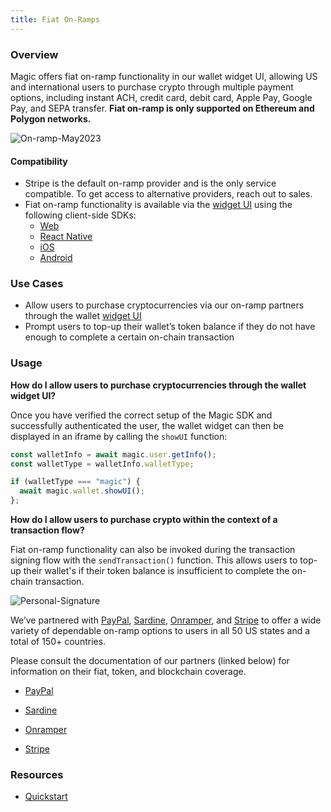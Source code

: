 ```yaml
---
title: Fiat On-Ramps
---
```


### Overview

Magic offers fiat on-ramp functionality in our wallet widget UI, allowing US and international users to purchase crypto through multiple payment options, including instant ACH, credit card, debit card, Apple Pay, Google Pay, and SEPA transfer. **Fiat on-ramp is only supported on Ethereum and Polygon networks.**

<Frame>
  <img src="/images/On-ramp-May2023.webp" alt="On-ramp-May2023" />
</Frame>

#### Compatibility

- Stripe is the default on-ramp provider and is the only service compatible. To get access to alternative providers, reach out to sales.
- Fiat on-ramp functionality is available via the [widget UI](/embedded-wallet/wallets/customization/widget-ui) using the following client-side SDKs:
  - [Web](/embedded-wallet/api/client-side-sdks/javascript)
  - [React Native](/embedded-wallet/api/client-side-sdks/react-native)
  - [iOS](/embedded-wallet/api/client-side-sdks/ios)
  - [Android](/embedded-wallet/api/client-side-sdks/android)

### Use Cases

- Allow users to purchase cryptocurrencies via our on-ramp partners through the wallet [widget UI](/embedded-wallet/wallets/customization/widget-ui)
- Prompt users to top-up their wallet’s token balance if they do not have enough to complete a certain on-chain transaction

### Usage

**How do I allow users to purchase cryptocurrencies through the wallet widget UI?**

Once you have verified the correct setup of the Magic SDK and successfully authenticated the user, the wallet widget can then be displayed in an iframe by calling the `showUI` function: ⁠ ⁠

```javascript JavaScript icon="square-js"
const walletInfo = await magic.user.getInfo();
const walletType = walletInfo.walletType;

if (walletType === "magic") {
  await magic.wallet.showUI();
};
```

**How do I allow users to purchase crypto within the context of a transaction flow?**

Fiat on-ramp functionality can also be invoked during the transaction signing flow with the `sendTransaction()` function. This allows users to top-up their wallet's if their token balance is insufficient to complete the on-chain transaction.

<Frame>
  <img src="/images/Personal-Signature.webp" alt="Personal-Signature" />
</Frame>

We’ve partnered with [PayPal](https://www.paypal.com/), [Sardine](https://www.sardine.ai/), [Onramper](https://onramper.com/), and [Stripe](https://stripe.com/use-cases/crypto) to offer a wide variety of dependable on-ramp options to users in all 50 US states and a total of 150+ countries.

Please consult the documentation of our partners (linked below) for information on their fiat, token, and blockchain coverage.

- [PayPal](https://www.paypal.com/us/cshelp/article/paypal-cryptocurrency-faqs-help565)

- [Sardine](https://docs.sardine.ai/docs/integrate-payments/3xx61dwwr4is6-supported-tokens#supported-tokens)

- [Onramper](https://docs.onramper.com/docs/crypto-currencies)

- [Stripe](https://stripe.com/docs/crypto/overview#feature-set)

### Resources

- [Quickstart](/embedded-wallet/quickstart/overview)
